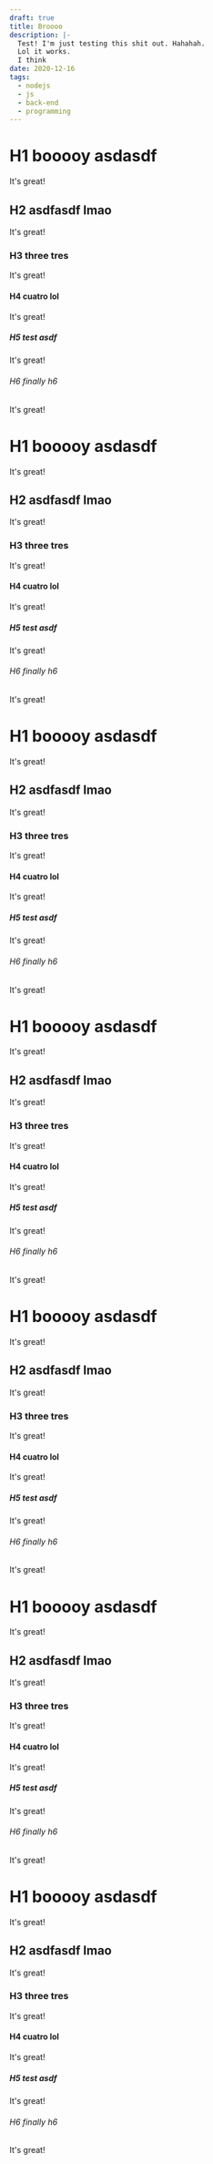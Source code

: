 ```yaml
---
draft: true
title: Broooo
description: |-
  Test! I'm just testing this shit out. Hahahah.
  Lol it works.
  I think
date: 2020-12-16
tags:
  - nodejs
  - js
  - back-end
  - programming
---
```


# H1 booooy asdasdf

It's great!

## H2 asdfasdf lmao

It's great!

### H3 three tres

It's great!

#### H4 cuatro lol

It's great!

##### H5 test asdf

It's great!

###### H6 finally h6

It's great!

# H1 booooy asdasdf

It's great!

## H2 asdfasdf lmao

It's great!

### H3 three tres

It's great!

#### H4 cuatro lol

It's great!

##### H5 test asdf

It's great!

###### H6 finally h6

It's great!

# H1 booooy asdasdf

It's great!

## H2 asdfasdf lmao

It's great!

### H3 three tres

It's great!

#### H4 cuatro lol

It's great!

##### H5 test asdf

It's great!

###### H6 finally h6

It's great!

# H1 booooy asdasdf

It's great!

## H2 asdfasdf lmao

It's great!

### H3 three tres

It's great!

#### H4 cuatro lol

It's great!

##### H5 test asdf

It's great!

###### H6 finally h6

It's great!

# H1 booooy asdasdf

It's great!

## H2 asdfasdf lmao

It's great!

### H3 three tres

It's great!

#### H4 cuatro lol

It's great!

##### H5 test asdf

It's great!

###### H6 finally h6

It's great!

# H1 booooy asdasdf

It's great!

## H2 asdfasdf lmao

It's great!

### H3 three tres

It's great!

#### H4 cuatro lol

It's great!

##### H5 test asdf

It's great!

###### H6 finally h6

It's great!

# H1 booooy asdasdf

It's great!

## H2 asdfasdf lmao

It's great!

### H3 three tres

It's great!

#### H4 cuatro lol

It's great!

##### H5 test asdf

It's great!

###### H6 finally h6

It's great!
